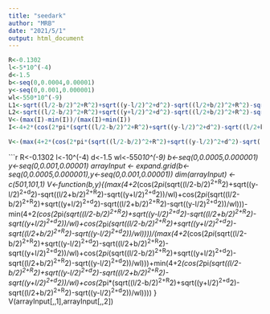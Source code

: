 ---
title: "seedark"
author: "MRB"
date: "2021/5/1"
output: html_document
---

```{r}
R<-0.1302
l<-5*10^(-4)
d<-1.5
b<-seq(0,0.0004,0.00001)
y<-seq(0,0.001,0.000001)
wl<-550*10^(-9)
L1<-sqrt((l/2-b/2)^2+R^2)+sqrt((y-l/2)^2+d^2)-sqrt((l/2+b/2)^2+R^2)-sqrt((y+l/2)^2+d^2)
L2<-sqrt((l/2-b/2)^2+R^2)+sqrt((y+l/2)^2+d^2)-sqrt((l/2+b/2)^2+R^2)-sqrt((y-l/2)^2+d^2)
V<-(max(I)-min(I))/(max(I)+min(I))
I<-4+2*(cos(2*pi*(sqrt((l/2-b/2)^2+R^2)+sqrt((y-l/2)^2+d^2)-sqrt((l/2+b/2)^2+R^2)-sqrt((y+l/2)^2+d^2))/wl)+cos(2*pi*(sqrt((l/2-b/2)^2+R^2)+sqrt((y+l/2)^2+d^2)-sqrt((l/2+b/2)^2+R^2)-sqrt((y-l/2)^2+d^2))/wl))

V<-(max(4+2*(cos(2*pi*(sqrt((l/2-b/2)^2+R^2)+sqrt((y-l/2)^2+d^2)-sqrt((l/2+b/2)^2+R^2)-sqrt((y+l/2)^2+d^2))/wl)+cos(2*pi*(sqrt((l/2-b/2)^2+R^2)+sqrt((y+l/2)^2+d^2)-sqrt((l/2+b/2)^2+R^2)-sqrt((y-l/2)^2+d^2))/wl)))-min(4+2*(cos(2*pi*(sqrt((l/2-b/2)^2+R^2)+sqrt((y-l/2)^2+d^2)-sqrt((l/2+b/2)^2+R^2)-sqrt((y+l/2)^2+d^2))/wl)+cos(2*pi*(sqrt((l/2-b/2)^2+R^2)+sqrt((y+l/2)^2+d^2)-sqrt((l/2+b/2)^2+R^2)-sqrt((y-l/2)^2+d^2))/wl))))/(max(4+2*(cos(2*pi*(sqrt((l/2-b/2)^2+R^2)+sqrt((y-l/2)^2+d^2)-sqrt((l/2+b/2)^2+R^2)-sqrt((y+l/2)^2+d^2))/wl)+cos(2*pi*(sqrt((l/2-b/2)^2+R^2)+sqrt((y+l/2)^2+d^2)-sqrt((l/2+b/2)^2+R^2)-sqrt((y-l/2)^2+d^2))/wl)))+min(4+2*(cos(2*pi*(sqrt((l/2-b/2)^2+R^2)+sqrt((y-l/2)^2+d^2)-sqrt((l/2+b/2)^2+R^2)-sqrt((y+l/2)^2+d^2))/wl)+cos(2*pi*(sqrt((l/2-b/2)^2+R^2)+sqrt((y+l/2)^2+d^2)-sqrt((l/2+b/2)^2+R^2)-sqrt((y-l/2)^2+d^2))/wl))))
```

```{r}
R<-0.1302
l<-10^(-4)
d<-1.5
wl<-550*10^(-9)
b<-seq(0,0.0005,0.000001)
y<-seq(0,0.001,0.00001)
arrayInput <- expand.grid(b<-seq(0,0.0005,0.000001),y<-seq(0,0.001,0.00001))
dim(arrayInput) <- c(501,101,1)
V<-function(b,y){(max(4+2*(cos(2*pi*(sqrt((l/2-b/2)^2+R^2)+sqrt((y-l/2)^2+d^2)-sqrt((l/2+b/2)^2+R^2)-sqrt((y+l/2)^2+d^2))/wl)+cos(2*pi*(sqrt((l/2-b/2)^2+R^2)+sqrt((y+l/2)^2+d^2)-sqrt((l/2+b/2)^2+R^2)-sqrt((y-l/2)^2+d^2))/wl)))-min(4+2*(cos(2*pi*(sqrt((l/2-b/2)^2+R^2)+sqrt((y-l/2)^2+d^2)-sqrt((l/2+b/2)^2+R^2)-sqrt((y+l/2)^2+d^2))/wl)+cos(2*pi*(sqrt((l/2-b/2)^2+R^2)+sqrt((y+l/2)^2+d^2)-sqrt((l/2+b/2)^2+R^2)-sqrt((y-l/2)^2+d^2))/wl))))/(max(4+2*(cos(2*pi*(sqrt((l/2-b/2)^2+R^2)+sqrt((y-l/2)^2+d^2)-sqrt((l/2+b/2)^2+R^2)-sqrt((y+l/2)^2+d^2))/wl)+cos(2*pi*(sqrt((l/2-b/2)^2+R^2)+sqrt((y+l/2)^2+d^2)-sqrt((l/2+b/2)^2+R^2)-sqrt((y-l/2)^2+d^2))/wl)))+min(4+2*(cos(2*pi*(sqrt((l/2-b/2)^2+R^2)+sqrt((y-l/2)^2+d^2)-sqrt((l/2+b/2)^2+R^2)-sqrt((y+l/2)^2+d^2))/wl)+cos(2*pi*(sqrt((l/2-b/2)^2+R^2)+sqrt((y+l/2)^2+d^2)-sqrt((l/2+b/2)^2+R^2)-sqrt((y-l/2)^2+d^2))/wl))))
}
V(arrayInput[,,1],arrayInput[,,2])






